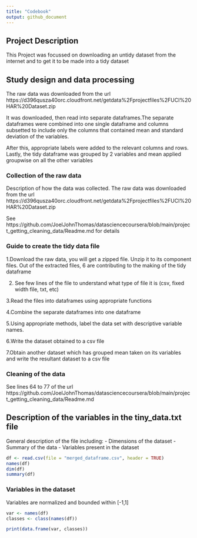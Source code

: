```yaml
---
title: "Codebook"
output: github_document    
---
```


## Project Description
This Project was focussed on downloading an untidy dataset from the internet and to get it to be made into a tidy dataset

## Study design and data processing
The raw data was downloaded from the url https://d396qusza40orc.cloudfront.net/getdata%2Fprojectfiles%2FUCI%20HAR%20Dataset.zip

It was downloaded, then read into separate dataframes.The separate dataframes were combined into one single dataframe and columns subsetted to include only the columns that contained mean and standard deviation of the variables. 

After this, appropriate labels were added to the relevant columns and rows. Lastly, the tidy dataframe was grouped by 2 variables and mean applied groupwise on all the other variables

### Collection of the raw data

Description of how the data was collected.
The raw data was downloaded from the url https://d396qusza40orc.cloudfront.net/getdata%2Fprojectfiles%2FUCI%20HAR%20Dataset.zip

See https://github.com/JoelJohnThomas/datasciencecoursera/blob/main/project_getting_cleaning_data/Readme.md for details


### Guide to create the tidy data file

1.Download the raw data, you will get a zipped file. Unzip it to its component files. Out of the extracted files, 6 are contributing to the making of the tidy dataframe

2. See few lines of the file to understand what type of file it is (csv, fixed width file, txt, etc)

3.Read the files into dataframes using appropriate functions

4.Combine the separate dataframes into one dataframe

5.Using appropriate methods, label the data set with descriptive variable names.

6.Write the dataset obtained to a csv file

7.Obtain another dataset which has grouped mean taken on its variables and write the resultant dataset to a csv file

### Cleaning of the data



See lines 64 to 77 of the url  https://github.com/JoelJohnThomas/datasciencecoursera/blob/main/project_getting_cleaning_data/Readme.md

## Description of the variables in the tiny_data.txt file

General description of the file including:
 - Dimensions of the dataset
 - Summary of the data
 - Variables present in the dataset



```r
df <- read.csv(file = "merged_dataframe.csv", header = TRUE)
names(df)
dim(df)
summary(df)

```




### Variables in the dataset

Variables are normalized and bounded within [-1,1]



```r
var <- names(df)
classes <- class(names(df))

print(data.frame(var, classes))

```



